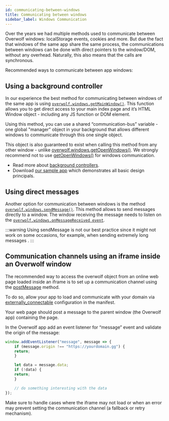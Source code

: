 ```yaml
---
id: communicating-between-windows
title: Communicating between windows
sidebar_label: Windows Communication
---
```


Over the years we had multiple methods used to communicate between Overwolf windows: localStorage events, cookies and more.
But due the fact that windows of the same app share the same process, the communications between windows can be done with direct pointers to the window/DOM, without any overhead. Naturally, this also means that the calls are synchronous.

Recommended ways to communicate between app windows:

## Using a background controller

In our experience the best method for communicating between windows of the same app is using [`overwolf.windows.getMainWindow()`](../api/overwolf-windows#getmainwindow). This function allows you to get direct access to your main index page and it’s HTML Window object - including any JS function or DOM element.   

Using this method, you can use a shared “communication-bus” variable - one global "manager" object in your background that allows different windows to communicate through this one single object. 

This object is also guaranteed to exist when calling this method from any other window - unlike [overwolf.windows.getOpenWindows()](../api/overwolf-windows#getopenwindowscallback). We strongly recommend not to use [getOpenWindows()](../api/overwolf-windows#getopenwindowscallback) for windows communication.

* Read more about [background controllers](windows-tips#use-a-background-controller). 
* Download [our sample app](../start/sample-app-overview) which demonstrates all basic design principals.

## Using direct messages

Another option for communication between windows is the method [`overwolf.windows.sendMessage()`](../api/overwolf-windows#sendmessagewindowid-messageid-messagecontent-callback). This method allows to send messages directly to a window. The window receiving the message needs to listen on the [`overwolf.windows.onMessageReceived event`](../api/overwolf-windows#onmessagereceived).

:::warning
Using sendMessage is not our best practice since it might not work on some occasions, for example, when sending extremely long messages .
:::

## Communication channels using an iframe inside an Overwolf window

The recommended way to access the overwolf object from an online web page loaded inside an iframe is to set up a communication channel using the [postMessage](https://developer.mozilla.org/en-US/docs/Web/API/Window/postMessage) method.  

To do so, allow your app to load and communicate with your domain via [externally_connectable](../api/manifest-json#externally_connectable) configuration in the manifest.  

Your web page should post a message to the parent window (the Overwolf app) containing the page.  

In the Overwolf app add an event listener for “message” event and validate the origin of the message:

```js
window.addEventListener("message", message => {
	if (message.origin !== "https://yourdomain.gg") {
	return;
	}

	let data = message.data;
	if (!data) {
	return;
	}

	// do something interesting with the data
});
```

Make sure to handle cases where the iframe may not load or when an error may prevent setting the communication channel (a fallback or retry mechanism).